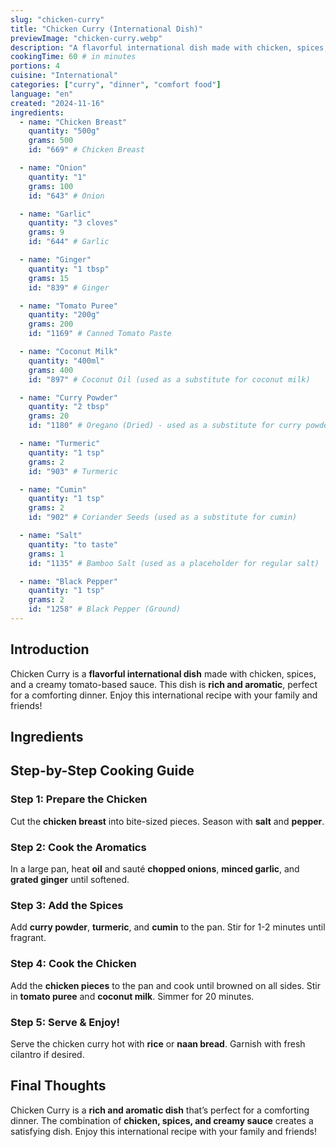 ```yaml
---
slug: "chicken-curry"
title: "Chicken Curry (International Dish)"
previewImage: "chicken-curry.webp"
description: "A flavorful international dish made with chicken, spices, and a creamy tomato-based sauce."
cookingTime: 60 # in minutes
portions: 4
cuisine: "International"
categories: ["curry", "dinner", "comfort food"]
language: "en"
created: "2024-11-16"
ingredients:
  - name: "Chicken Breast"
    quantity: "500g"
    grams: 500
    id: "669" # Chicken Breast

  - name: "Onion"
    quantity: "1"
    grams: 100
    id: "643" # Onion

  - name: "Garlic"
    quantity: "3 cloves"
    grams: 9
    id: "644" # Garlic

  - name: "Ginger"
    quantity: "1 tbsp"
    grams: 15
    id: "839" # Ginger

  - name: "Tomato Puree"
    quantity: "200g"
    grams: 200
    id: "1169" # Canned Tomato Paste

  - name: "Coconut Milk"
    quantity: "400ml"
    grams: 400
    id: "897" # Coconut Oil (used as a substitute for coconut milk)

  - name: "Curry Powder"
    quantity: "2 tbsp"
    grams: 20
    id: "1180" # Oregano (Dried) - used as a substitute for curry powder

  - name: "Turmeric"
    quantity: "1 tsp"
    grams: 2
    id: "903" # Turmeric

  - name: "Cumin"
    quantity: "1 tsp"
    grams: 2
    id: "902" # Coriander Seeds (used as a substitute for cumin)

  - name: "Salt"
    quantity: "to taste"
    grams: 1
    id: "1135" # Bamboo Salt (used as a placeholder for regular salt)

  - name: "Black Pepper"
    quantity: "1 tsp"
    grams: 2
    id: "1258" # Black Pepper (Ground)
---
```



## Introduction

Chicken Curry is a **flavorful international dish** made with chicken, spices, and a creamy tomato-based sauce. This dish is **rich and aromatic**, perfect for a comforting dinner. Enjoy this international recipe with your family and friends!

## Ingredients

<IngredientsList
  ingredients={frontmatter.ingredients}
  portions={frontmatter.portions}
/>

## Step-by-Step Cooking Guide

### Step 1: Prepare the Chicken

Cut the **chicken breast** into bite-sized pieces. Season with **salt** and **pepper**.

<CookingStep
  action="cutting-meat-poultry-breasts-bites"
  alt="Cutting chicken breast"
/>

### Step 2: Cook the Aromatics

In a large pan, heat **oil** and sauté **chopped onions**, **minced garlic**, and **grated ginger** until softened.

<CookingStep action="frying-pan-vegetables-onions" alt="Cooking aromatics" />

### Step 3: Add the Spices

Add **curry powder**, **turmeric**, and **cumin** to the pan. Stir for 1-2 minutes until fragrant.

<CookingStep action="seasoning-spices-curry" alt="Adding spices" />

### Step 4: Cook the Chicken

Add the **chicken pieces** to the pan and cook until browned on all sides. Stir in **tomato puree** and **coconut milk**. Simmer for 20 minutes.

<CookingStep action="simmer-chicken-curry" alt="Cooking chicken curry" />

### Step 5: Serve & Enjoy!

Serve the chicken curry hot with **rice** or **naan bread**. Garnish with fresh cilantro if desired.

## Final Thoughts

Chicken Curry is a **rich and aromatic dish** that’s perfect for a comforting dinner. The combination of **chicken, spices, and creamy sauce** creates a satisfying dish. Enjoy this international recipe with your family and friends!

<NutritionFacts ingredients={frontmatter.ingredients} />
